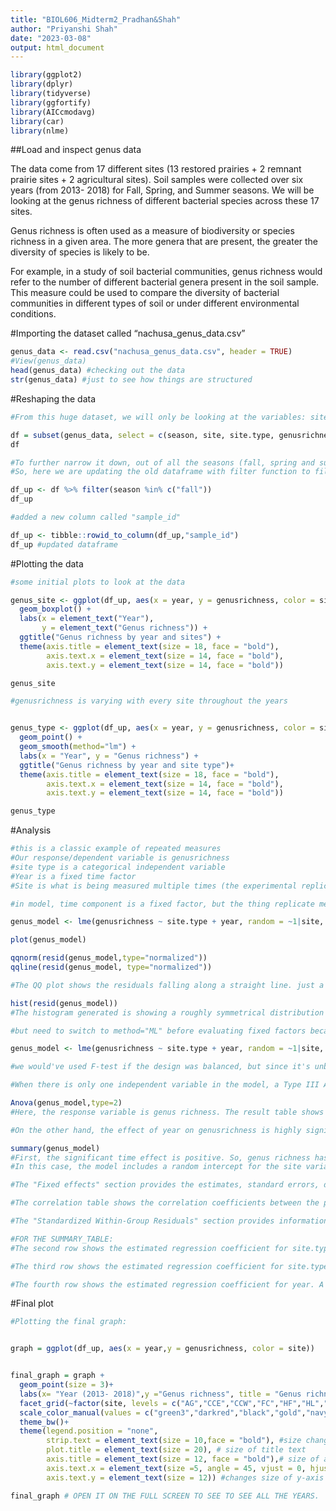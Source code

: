 ---
title: "BIOL606_Midterm2_Pradhan&Shah"
author: "Priyanshi Shah"
date: "2023-03-08"
output: html_document
---

```{r setup, include=FALSE}
library(ggplot2)
library(dplyr)
library(tidyverse)
library(ggfortify)
library(AICcmodavg)
library(car)
library(nlme)

```

##Load and inspect genus data

The data come from 17 different sites (13 restored prairies + 2 remnant prairie sites + 2 agricultural sites). 
Soil samples were collected over six years (from 2013- 2018) for Fall, Spring, and Summer seasons.
We will be looking at the genus richness of different bacterial species across these 17 sites. 

Genus richness is often used as a measure of biodiversity or species richness in a given area. The more genera that are present, the greater the diversity of species is likely to be.

For example, in a study of soil bacterial communities, genus richness would refer to the number of different bacterial genera present in the soil sample. This measure could be used to compare the diversity of bacterial communities in different types of soil or under different environmental conditions.


#Importing the dataset called "nachusa_genus_data.csv"
```{r}
genus_data <- read.csv("nachusa_genus_data.csv", header = TRUE)
#View(genus_data)
head(genus_data) #checking out the data
str(genus_data) #just to see how things are structured

```

#Reshaping the data
```{r}
#From this huge dataset, we will only be looking at the variables: site, site type, genus richness, season and year. 

df = subset(genus_data, select = c(season, site, site.type, genusrichness, year))
df

#To further narrow it down, out of all the seasons (fall, spring and summer), we will only be focusing at fall season. 
#So, here we are updating the old dataframe with filter function to filter out all other seasons except fall. This will decrease total observations from 248 to 101. 

df_up <- df %>% filter(season %in% c("fall"))
df_up

#added a new column called "sample_id"

df_up <- tibble::rowid_to_column(df_up,"sample_id") 
df_up #updated dataframe

```


#Plotting the data
```{r}
#some initial plots to look at the data

genus_site <- ggplot(df_up, aes(x = year, y = genusrichness, color = site)) +
  geom_boxplot() +
  labs(x = element_text("Year"), 
       y = element_text("Genus richness")) +
  ggtitle("Genus richness by year and sites") +
  theme(axis.title = element_text(size = 18, face = "bold"),
        axis.text.x = element_text(size = 14, face = "bold"),
        axis.text.y = element_text(size = 14, face = "bold"))

genus_site 

#genusrichness is varying with every site throughout the years 


genus_type <- ggplot(df_up, aes(x = year, y = genusrichness, color = site.type)) + 
  geom_point() + 
  geom_smooth(method="lm") +
  labs(x = "Year", y = "Genus richness") +
  ggtitle("Genus richness by year and site type")+
  theme(axis.title = element_text(size = 18, face = "bold"),
        axis.text.x = element_text(size = 14, face = "bold"),
        axis.text.y = element_text(size = 14, face = "bold"))

genus_type 

```

#Analysis
```{r}
#this is a classic example of repeated measures
#Our response/dependent variable is genusrichness
#site type is a categorical independent variable
#Year is a fixed time factor
#Site is what is being measured multiple times (the experimental replicate)

#in model, time component is a fixed factor, but the thing replicate measured at multiple time points is the random factor:

genus_model <- lme(genusrichness ~ site.type + year, random = ~1|site, data = df_up)

plot(genus_model)

qqnorm(resid(genus_model,type="normalized"))
qqline(resid(genus_model, type="normalized"))

#The QQ plot shows the residuals falling along a straight line. just a couple datapoints out of ~100  that stand out. Here, we are not worrying about those. 

hist(resid(genus_model)) 
#The histogram generated is showing a roughly symmetrical distribution with a bell-shaped curve which is a good sign.

#but need to switch to method="ML" before evaluating fixed factors because the default REML method only estimates the random effects and removes the influence of the fixed effects on the estimation of variance components.

genus_model <- lme(genusrichness ~ site.type + year, random = ~1|site, data = df_up, method = "ML")

#we would've used F-test if the design was balanced, but since it's unbalanced (different sample sizes among site types in different years: 11 agriculture sites, 78 restoration sites, and 12 remnant sites) we used maximum likelihood "ML".

```



```{r}

#When there is only one independent variable in the model, a Type III ANOVA is not possible since there is no variance to partition across independent variables. In this case, since our data is unbalanced and has no interactions, we will be using type II ANOVA test. 

Anova(genus_model,type=2) 
#Here, the response variable is genus richness. The result table shows that the effect of site.type on genusrichness is not significant, as the chi-squared test statistic is 0.9803 with 2 degrees of freedom and a p-value of 0.6125. This suggests that the type of site (agriculture, restoration or remnant) does not have a significant impact on the genusrichness.

#On the other hand, the effect of year on genusrichness is highly significant, as the chi-squared test statistic is 49.2233 with 1 degree of freedom and a very small p-value of 2.284e-12 (which is less than 0.001). This suggests that the year has a significant impact on genusrichness.

summary(genus_model)
#First, the significant time effect is positive. So, genus richness has overall increased across the experiment. 
#In this case, the model includes a random intercept for the site variable.

#The "Fixed effects" section provides the estimates, standard errors, degrees of freedom, t-values, and p-values for each of the fixed effects in the model. The output shows that site.type did not have a significant effect on genusrichness, as both site.typeremnant and site.typerestoration have non-significant p-values. However, the year variable had a significant effect on genusrichness (p-value < 0.05).

#The correlation table shows the correlation coefficients between the predictors. Here, the correlation between site.typeremnant and site.typerestoration is -0.042, while the correlation between year and site.typeremnant is -0.034.

#The "Standardized Within-Group Residuals" section provides information about the distribution of the residuals in the model. The "Number of Observations" section shows the number of observations used in the analysis, and the "Number of Groups" section shows the number of levels in the site variable.

#FOR THE SUMMARY_TABLE:
#The second row shows the estimated regression coefficient for site.typeremnant. A negative value of -24.52 indicates that the average response variable decreases by 24.52 units when site.typeremnant increases by one unit. 

#The third row shows the estimated regression coefficient for site.typerestoration. A positive value of 2.05 indicates that the average response variable increases by 2.05 units when site.typerestoration increases by one unit. 

#The fourth row shows the estimated regression coefficient for year. A positive value of 35.91 indicates that the average response variable increases by 35.91 units when year increases by one unit. The p-value associated with the predictor is very low, indicating that there is strong evidence to conclude that year has a significant effect on the response variable.

```
#Final plot
```{r}
#Plotting the final graph: 


graph = ggplot(df_up, aes(x = year,y = genusrichness, color = site)) 


final_graph = graph +
  geom_point(size = 3)+
  labs(x= "Year (2013- 2018)",y ="Genus richness", title = "Genus richness over the years for 17 sites")+
  facet_grid(~factor(site, levels = c("AG","CCE","CCW","FC","HF","HL","HN","HW","L","MR","MV","SB","SF","SOY","TC","TCR","WH")), scales = "free_x")+ # levels changes order of facet, changed for better readability of x-axis, scales free_x means that the x-axis will adjust independently for each facet
  scale_color_manual(values = c("green3","darkred","black","gold","navy","deeppink3","bisque4", "aquamarine4", "chocolate1", "darkgoldenrod2", "darkkhaki", "darkorchid", "dodgerblue", "green1", "lightpink1", "midnightblue", "lightslateblue"))+
  theme_bw()+
  theme(legend.position = "none",
        strip.text = element_text(size = 10,face = "bold"), #size change and boldface for title of facets
        plot.title = element_text(size = 20), # size of title text
        axis.title = element_text(size = 12, face = "bold"),# size of axis text with boldface letters
        axis.text.x = element_text(size =5, angle = 45, vjust = 0, hjust = 0.2), # text size, changes angle of text, vjust: vertical adjustment of text , hjust: horizontal adjustment to text, best we could get for readability
        axis.text.y = element_text(size = 12)) #changes size of y-axis tick text

final_graph # OPEN IT ON THE FULL SCREEN TO SEE TO SEE ALL THE YEARS. 
```



